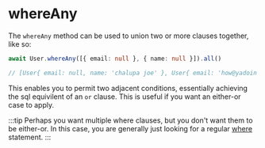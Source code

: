 
# whereAny

The `whereAny` method can be used to union two or more clauses together, like so:

```ts
await User.whereAny([{ email: null }, { name: null }]).all()

// [User{ email: null, name: 'chalupa joe' }, User{ email: 'how@yadoin', name: null }, ...]
```

This enables you to permit two adjacent conditions, essentially achieving the sql equivilent of an `or` clause. This is useful if you want an either-or case to apply.

:::tip
Perhaps you want multiple where clauses, but you don't want them to be either-or. In this case, you are generally just looking for a regular [where](/docs/models/querying/where) statement.
:::
